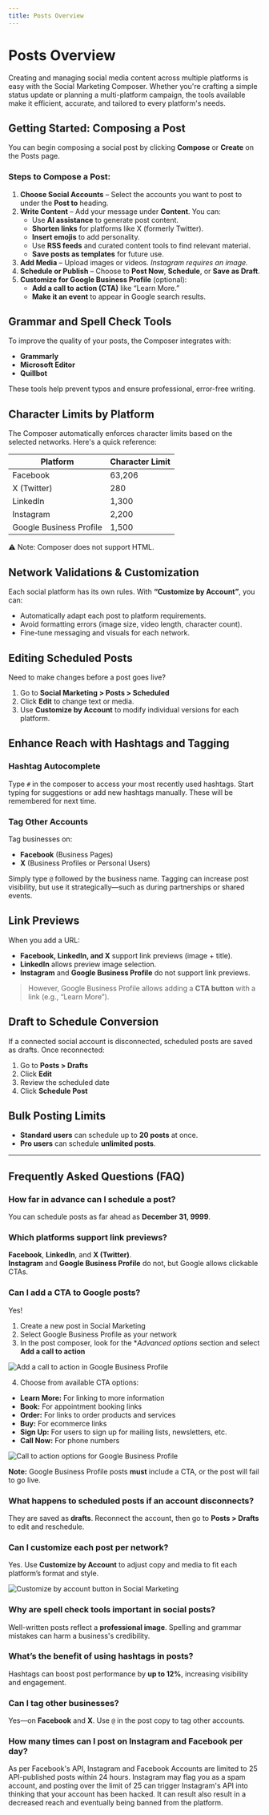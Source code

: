 ```yaml
---
title: Posts Overview
---
```


# Posts Overview

Creating and managing social media content across multiple platforms is easy with the Social Marketing Composer. Whether you're crafting a simple status update or planning a multi-platform campaign, the tools available make it efficient, accurate, and tailored to every platform's needs.

## Getting Started: Composing a Post

You can begin composing a social post by clicking **Compose** or **Create** on the Posts page.

### Steps to Compose a Post:

1. **Choose Social Accounts** – Select the accounts you want to post to under the **Post to** heading.
2. **Write Content** – Add your message under **Content**. You can:
   - Use **AI assistance** to generate post content.
   - **Shorten links** for platforms like X (formerly Twitter).
   - **Insert emojis** to add personality.
   - Use **RSS feeds** and curated content tools to find relevant material.
   - **Save posts as templates** for future use.
3. **Add Media** – Upload images or videos. _Instagram requires an image._
4. **Schedule or Publish** – Choose to **Post Now**, **Schedule**, or **Save as Draft**.
5. **Customize for Google Business Profile** (optional):
   - **Add a call to action (CTA)** like “Learn More.”
   - **Make it an event** to appear in Google search results.

## Grammar and Spell Check Tools

To improve the quality of your posts, the Composer integrates with:

- **Grammarly**
- **Microsoft Editor**
- **Quillbot**

These tools help prevent typos and ensure professional, error-free writing.

## Character Limits by Platform

The Composer automatically enforces character limits based on the selected networks. Here's a quick reference:

| Platform                | Character Limit |
|-------------------------|-----------------|
| Facebook                | 63,206          |
| X (Twitter)             | 280             |
| LinkedIn                | 1,300           |
| Instagram               | 2,200           |
| Google Business Profile | 1,500           |

⚠️ Note: Composer does not support HTML.

## Network Validations & Customization

Each social platform has its own rules. With **“Customize by Account”**, you can:

- Automatically adapt each post to platform requirements.
- Avoid formatting errors (image size, video length, character count).
- Fine-tune messaging and visuals for each network.

## Editing Scheduled Posts

Need to make changes before a post goes live?

1. Go to **Social Marketing > Posts > Scheduled**
2. Click **Edit** to change text or media.
3. Use **Customize by Account** to modify individual versions for each platform.

## Enhance Reach with Hashtags and Tagging

### Hashtag Autocomplete

Type `#` in the composer to access your most recently used hashtags. Start typing for suggestions or add new hashtags manually. These will be remembered for next time.

### Tag Other Accounts

Tag businesses on:

- **Facebook** (Business Pages)
- **X** (Business Profiles or Personal Users)

Simply type `@` followed by the business name. Tagging can increase post visibility, but use it strategically—such as during partnerships or shared events.

## Link Previews

When you add a URL:

- **Facebook, LinkedIn, and X** support link previews (image + title).
- **LinkedIn** allows preview image selection.
- **Instagram** and **Google Business Profile** do not support link previews.

> However, Google Business Profile allows adding a **CTA button** with a link (e.g., “Learn More”).

## Draft to Schedule Conversion

If a connected social account is disconnected, scheduled posts are saved as drafts. Once reconnected:

1. Go to **Posts > Drafts**
2. Click **Edit**
3. Review the scheduled date
4. Click **Schedule Post**

## Bulk Posting Limits

- **Standard users** can schedule up to **20 posts** at once.
- **Pro users** can schedule **unlimited posts**.

---

## Frequently Asked Questions (FAQ)

### How far in advance can I schedule a post?

You can schedule posts as far ahead as **December 31, 9999**.

### Which platforms support link previews?

**Facebook**, **LinkedIn**, and **X (Twitter)**.  
**Instagram** and **Google Business Profile** do not, but Google allows clickable CTAs.

### Can I add a CTA to Google posts?

Yes!
1. Create a new post in Social Marketing
2. Select Google Business Profile as your network
3. In the post composer, look for the **Advanced options* section and select **Add a call to action**

![Add a call to action in Google Business Profile](./img/gbp-cta.png)

4. Choose from available CTA options:
- **Learn More:** For linking to more information 
- **Book:** For appointment booking links
- **Order:** For links to order products and services
- **Buy:** For ecommerce links 
- **Sign Up:** For users to sign up for mailing lists, newsletters, etc. 
- **Call Now:** For phone numbers 

![Call to action options for Google Business Profile](./img/cta-options.png)

**Note:** Google Business Profile posts **must** include a CTA, or the post will fail to go live.

### What happens to scheduled posts if an account disconnects?

They are saved as **drafts**. Reconnect the account, then go to **Posts > Drafts** to edit and reschedule.

### Can I customize each post per network?

Yes. Use **Customize by Account** to adjust copy and media to fit each platform’s format and style.

![Customize by account button in Social Marketing](./img/customize-by-account.png)

### Why are spell check tools important in social posts?

Well-written posts reflect a **professional image**. Spelling and grammar mistakes can harm a business's credibility.

### What’s the benefit of using hashtags in posts?

Hashtags can boost post performance by **up to 12%**, increasing visibility and engagement.

### Can I tag other businesses?

Yes—on **Facebook** and **X**. Use `@` in the post copy to tag other accounts.

### How many times can I post on Instagram and Facebook per day? 

As per Facebook's API, Instagram and Facebook Accounts are limited to 25 API-published posts within 24 hours. Instagram may flag you as a spam account, and posting over the limit of 25 can trigger Instagram's API into thinking that your account has been hacked. It can result also result in a decreased reach and eventually being banned from the platform.
